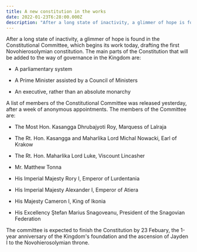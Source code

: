 ```yaml
---
title: A new constitution in the works
date: 2022-01-23T6:28:00.000Z
description: "After a long state of inactivity, a glimmer of hope is found in the Constitutional Committee, which begins its work today, drafting the first Novohierosolymian constitution. The main parts of the Constitution that will..."
---
```


After a long state of inactivity, a glimmer of hope is found in the Constitutional Committee, which begins its work today, drafting the first Novohierosolymian constitution. The main parts of the Constitution that will be added to the way of governance in the Kingdom are:

- A parliamentary system

- A Prime Minister assisted by a Council of Ministers

- An executive, rather than an absolute monarchy

A list of members of the Constitutional Committee was released yesterday, after a week of anonymous appointments. The members of the Committee are:

- The Most Hon. Kasangga Dhrubajyoti Roy, Marquess of Lalraja

- The Rt. Hon. Kasangga and Maharlika Lord Michal Nowacki, Earl of Krakow

- The Rt. Hon. Maharlika Lord Luke, Viscount Lincasher

- Mr. Matthew Tonna

- His Imperial Majesty Rory I, Emperor of Lurdentania

- His Imperial Majesty Alexander I, Emperor of Atiera

- His Majesty Cameron I, King of Ikonia

- His Excellency Ştefan Marius Snagoveanu, President of the Snagovian Federation

The committee is expected to finish the Constitution by 23 Febuary, the 1-year anniversary of the Kingdom's foundation and the ascension of Jayden I to the Novohierosolymian throne.
